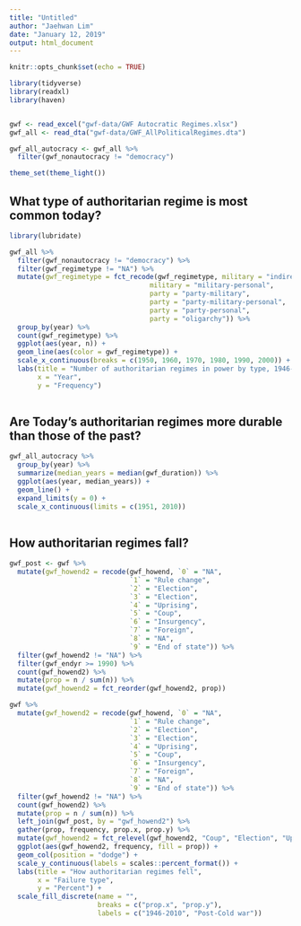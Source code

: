 ```yaml
---
title: "Untitled"
author: "Jaehwan Lim"
date: "January 12, 2019"
output: html_document
---
```


```r
knitr::opts_chunk$set(echo = TRUE)
```

```r
library(tidyverse)
library(readxl)
library(haven)


gwf <- read_excel("gwf-data/GWF Autocratic Regimes.xlsx")
gwf_all <- read_dta("gwf-data/GWF_AllPoliticalRegimes.dta")

gwf_all_autocracy <- gwf_all %>% 
  filter(gwf_nonautocracy != "democracy")

theme_set(theme_light())

```

## What type of authoritarian regime is most common today?

```r
library(lubridate)

gwf_all %>% 
  filter(gwf_nonautocracy != "democracy") %>%
  filter(gwf_regimetype != "NA") %>% 
  mutate(gwf_regimetype = fct_recode(gwf_regimetype, military = "indirect military", 
                                   military = "military-personal", 
                                   party = "party-military", 
                                   party = "party-military-personal", 
                                   party = "party-personal", 
                                   party = "oligarchy")) %>% 
  group_by(year) %>%
  count(gwf_regimetype) %>% 
  ggplot(aes(year, n)) +
  geom_line(aes(color = gwf_regimetype)) + 
  scale_x_continuous(breaks = c(1950, 1960, 1970, 1980, 1990, 2000)) +
  labs(title = "Number of authoritarian regimes in power by type, 1946-2010", 
       x = "Year", 
       y = "Frequency") 
  
```

## Are Today's authoritarian regimes more durable than those of the past?

```r
gwf_all_autocracy %>% 
  group_by(year) %>% 
  summarize(median_years = median(gwf_duration)) %>% 
  ggplot(aes(year, median_years)) +
  geom_line() +
  expand_limits(y = 0) + 
  scale_x_continuous(limits = c(1951, 2010))
  
```

## How authoritarian regimes fall?

```r
gwf_post <- gwf %>% 
  mutate(gwf_howend2 = recode(gwf_howend, `0` = "NA", 
                              `1` = "Rule change", 
                              `2` = "Election", 
                              `3` = "Election", 
                              `4` = "Uprising", 
                              `5` = "Coup", 
                              `6` = "Insurgency", 
                              `7` = "Foreign", 
                              `8` = "NA",
                              `9` = "End of state")) %>%
  filter(gwf_howend2 != "NA") %>% 
  filter(gwf_endyr >= 1990) %>% 
  count(gwf_howend2) %>% 
  mutate(prop = n / sum(n)) %>% 
  mutate(gwf_howend2 = fct_reorder(gwf_howend2, prop))

gwf %>% 
  mutate(gwf_howend2 = recode(gwf_howend, `0` = "NA", 
                              `1` = "Rule change", 
                              `2` = "Election", 
                              `3` = "Election", 
                              `4` = "Uprising", 
                              `5` = "Coup", 
                              `6` = "Insurgency", 
                              `7` = "Foreign", 
                              `8` = "NA",
                              `9` = "End of state")) %>%
  filter(gwf_howend2 != "NA") %>%
  count(gwf_howend2) %>% 
  mutate(prop = n / sum(n)) %>% 
  left_join(gwf_post, by = "gwf_howend2") %>% 
  gather(prop, frequency, prop.x, prop.y) %>% 
  mutate(gwf_howend2 = fct_relevel(gwf_howend2, "Coup", "Election", "Uprising", "Insurgency", "Rule change", "Foreign", "End of state")) %>% 
  ggplot(aes(gwf_howend2, frequency, fill = prop)) +
  geom_col(position = "dodge") + 
  scale_y_continuous(labels = scales::percent_format()) +
  labs(title = "How authoritarian regimes fell", 
       x = "Failure type", 
       y = "Percent") + 
  scale_fill_discrete(name = "", 
                      breaks = c("prop.x", "prop.y"), 
                      labels = c("1946-2010", "Post-Cold war")) 

```



